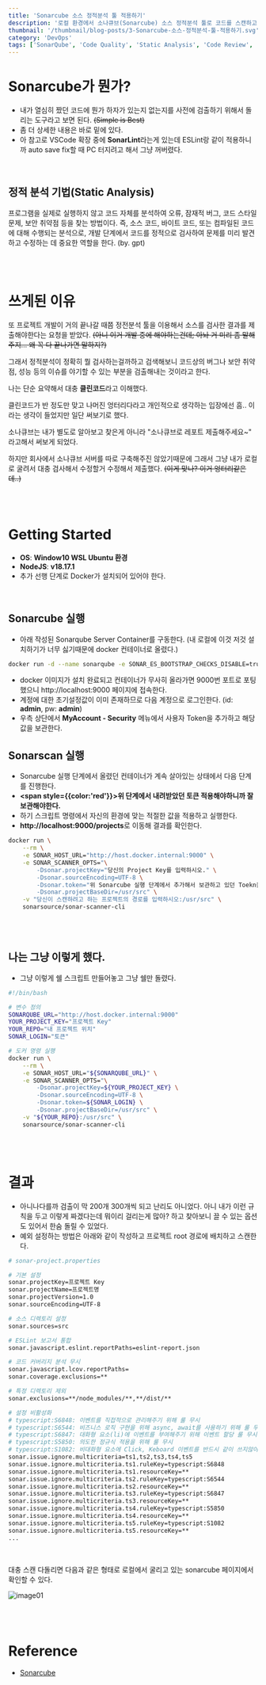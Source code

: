 ```yaml
---
title: 'Sonarcube 소스 정적분석 툴 적용하기'
description: '로컬 환경에서 소나큐브(Sonarcube) 소스 정적분석 툴로 코드를 스캔하고 리포트 받을 수 있는 방법에 대한 설명'
thumbnail: '/thumbnail/blog-posts/3-Sonarcube-소스-정적분석-툴-적용하기.svg'
category: 'DevOps'
tags: ['SonarQube', 'Code Quality', 'Static Analysis', 'Code Review', 'Docker', 'Security', 'Bug Detection', 'Code Metrics', 'Quality Assurance', 'DevOps']
---
```


# Sonarcube가 뭔가?

* 내가 열심히 짰던 코드에 뭔가 하자가 있는지 없는지를 사전에 검출하기 위해서 돌리는 도구라고 보면 된다. <del>(Simple is Best)</del>
* 좀 더 상세한 내용은 바로 밑에 있다.
* 아 참고로 VSCode 확장 중에 **SonarLint**라는게 있는데 ESLint랑 같이 적용하니까 auto save fix할 때 PC 터지려고 해서 그냥 꺼버렸다.

<br />

## 정적 분석 기법(Static Analysis)

프로그램을 실제로 실행하지 않고 코드 자체를 분석하여 오류, 잠재적 버그, 코드 스타일 문제, 보안 취약점 등을 찾는 방법이다.
즉, 소스 코드, 바이트 코드, 또는 컴파일된 코드에 대해 수행되는 분석으로, 개발 단계에서 코드를 정적으로 검사하여 문제를 미리 발견하고 수정하는 데 중요한 역할을 한다. (by. gpt)

<br />
<br />

# 쓰게된 이유

또 프로젝트 개발이 거의 끝나갈 때쯤 정전분석 툴을 이용해서 소스를 검사한 결과를 제출해야한다는 요청을 받았다. <del>(아니 이거 개발 중에 해야하는건데; 아놔 거 미리 좀 말해주지... 왜 꼭 다 끝나가면 말하지?)</del>

그래서 정적분석이 정확히 뭘 검사하는걸까하고 검색해보니 코드상의 버그나 보안 취약점, 성능 등의 이슈를 야기할 수 있는 부분을 검출해내는 것이라고 한다.

나는 단순 요약해서 대충 **클린코드**라고 이해했다.

클린코드가 반 정도만 맞고 나머진 엉터리다라고 개인적으로 생각하는 입장에선 흠.. 이라는 생각이 들었지만 일단 써보기로 했다.

소나큐브는 내가 별도로 알아보고 찾은게 아니라 "소나큐브로 레포트 제출해주세요~" 라고해서 써보게 되었다.

하지만 회사에서 소나큐브 서버를 따로 구축해주진 않았기때문에 그래서 그냥 내가 로컬로 굴려서 대충 검사해서 수정할거 수정해서 제출했다. <del>(이게 맞나? 이거 엉터리같은데..)</del>

<br />
<br />

# Getting Started

* **OS**: **Window10 WSL Ubuntu 환경**
* **NodeJS**: **v18.17.1**
* 추가 선행 단계로 Docker가 설치되어 있어야 한다.

<br />

## Sonarcube 실행

* 아래 작성된 Sonarqube Server Container를 구동한다. (내 로컬에 이것 저것 설치하기가 너무 싫기때문에 docker 컨테이너로 올렸다.)

```bash
docker run -d --name sonarqube -e SONAR_ES_BOOTSTRAP_CHECKS_DISABLE=true -p 9000:9000 sonarqube:latest
```

* docker 이미지가 설치 완료되고 컨테이너가 무사히 올라가면 9000번 포트로 포팅했으니 http://localhost:9000 페이지에 접속한다.
* 계정에 대한 초기설정값이 이미 존재하므로 다음 계정으로 로그인한다. (id: **admin**, pw: **admin**)
* 우측 상단에서 **MyAccount - Security** 메뉴에서 사용자 Token을 추가하고 해당 값을 보관한다.

## Sonarscan 실행

* Sonarcube 실행 단계에서 올렸던 컨테이너가 계속 살아있는 상태에서 다음 단계를 진행한다.
* **<span style={{color:'red'}}>위 단계에서 내려받았던 토큰 적용해야하니까 잘 보관해야한다.</span>**
* 하기 스크립트 명령에서 자신의 환경에 맞는 적절한 값을 적용하고 실행한다.
* **http://localhost:9000/projects**로 이동해 결과를 확인한다.

```bash
docker run \
    --rm \
    -e SONAR_HOST_URL="http://host.docker.internal:9000" \
    -e SONAR_SCANNER_OPTS="\
        -Dsonar.projectKey="당신의 Project Key를 입력하시오." \
        -Dsonar.sourceEncoding=UTF-8 \
        -Dsonar.token="위 Sonarcube 실행 단계에서 추가해서 보관하고 있던 Toekn을 넣어주시오." \
        -Dsonar.projectBaseDir=/usr/src" \
    -v "당신이 스캔하려고 하는 프로젝트의 경로를 입력하시오:/usr/src" \
    sonarsource/sonar-scanner-cli
```

<br />
<br />

## 나는 그냥 이렇게 했다.

* 그냥 이렇게 쉘 스크립트 만들어놓고 그냥 쉘만 돌렸다.

```bash
#!/bin/bash

# 변수 정의
SONARQUBE_URL="http://host.docker.internal:9000"
YOUR_PROJECT_KEY="프로젝트 Key"
YOUR_REPO="내 프로젝트 위치"
SONAR_LOGIN="토큰"

# 도커 명령 실행
docker run \
    --rm \
    -e SONAR_HOST_URL="${SONARQUBE_URL}" \
    -e SONAR_SCANNER_OPTS="\
        -Dsonar.projectKey=${YOUR_PROJECT_KEY} \
        -Dsonar.sourceEncoding=UTF-8 \
        -Dsonar.token=${SONAR_LOGIN} \
        -Dsonar.projectBaseDir=/usr/src" \
    -v "${YOUR_REPO}:/usr/src" \
    sonarsource/sonar-scanner-cli
```

<br />
<br />

# 결과

* 아니나다를까 검출이 막 200개 300개씩 되고 난리도 아니었다. 아니 내가 이런 규칙을 두고 이렇게 짜겠다는데 뭐이리 걸리는게 많아? 하고 찾아보니 끌 수 있는 옵션도 있어서 한숨 돌릴 수 있었다.
* 예외 설정하는 방법은 아래와 같이 작성하고 프로젝트 root 경로에 배치하고 스캔한다.

```bash
# sonar-project.properties

# 기본 설정
sonar.projectKey=프로젝트 Key
sonar.projectName=프로젝트명
sonar.projectVersion=1.0
sonar.sourceEncoding=UTF-8

# 소스 디렉토리 설정
sonar.sources=src

# ESLint 보고서 통합
sonar.javascript.eslint.reportPaths=eslint-report.json

# 코드 커버리지 분석 무시
sonar.javascript.lcov.reportPaths=
sonar.coverage.exclusions=**

# 특정 디렉토리 제외
sonar.exclusions=**/node_modules/**,**/dist/**

# 설정 비활성화
# typescript:S6848: 이벤트를 직접적으로 관리해주기 위해 룰 무시
# typescript:S6544: 비즈니스 로직 구현을 위해 async, await를 사용하기 위해 룰 무시
# typescript:S6847: 대화형 요소(li)에 이벤트를 부여해주기 위해 이벤트 할당 룰 무시
# typescript:S5850: 의도한 정규식 적용을 위해 룰 무시
# typescript:S1082: 비대화형 요소에 Click, Keboard 이벤트를 반드시 같이 쓰지않아도 되도록 이벤트 할당 룰 무시
sonar.issue.ignore.multicriteria=ts1,ts2,ts3,ts4,ts5
sonar.issue.ignore.multicriteria.ts1.ruleKey=typescript:S6848
sonar.issue.ignore.multicriteria.ts1.resourceKey=**
sonar.issue.ignore.multicriteria.ts2.ruleKey=typescript:S6544
sonar.issue.ignore.multicriteria.ts2.resourceKey=**
sonar.issue.ignore.multicriteria.ts3.ruleKey=typescript:S6847
sonar.issue.ignore.multicriteria.ts3.resourceKey=**
sonar.issue.ignore.multicriteria.ts4.ruleKey=typescript:S5850
sonar.issue.ignore.multicriteria.ts4.resourceKey=**
sonar.issue.ignore.multicriteria.ts5.ruleKey=typescript:S1082
sonar.issue.ignore.multicriteria.ts5.resourceKey=**
...
```

<br />

대충 스캔 다돌리면 다음과 같은 형태로 로컬에서 굴리고 있는 sonarcube 페이지에서 확인할 수 있다.

![image01](/images/blog-posts/3-Sonarcube-소스-정적분석-툴-적용하기/image01.png)

<br />
<br />

# Reference

* [Sonarcube](https://docs.sonarsource.com/sonarqube/latest/setup-and-upgrade/install-the-server/installing-sonarqube-from-docker/)
